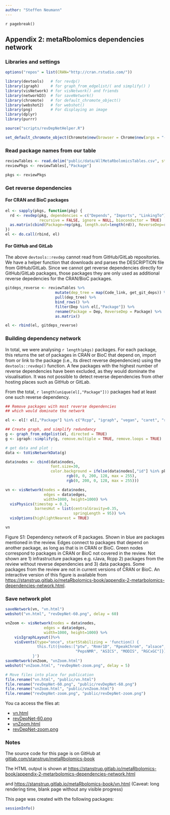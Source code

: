 ```yaml
---
author: "Steffen Neumann"
---
```


`r pagebreak()`

## Appendix 2: metaRbolomics dependencies network {-}

### Libraries and settings {-}


```r
options("repos" = list(CRAN="http://cran.rstudio.com/"))

library(devtools)   # for revdp()
library(igraph)     # for graph_from_edgelist/( and simplify() )
library(visNetwork) # for visNetwork() and friends
library(networkD3)  # for saveNetwork()
library(chromote)   # for default_chromote_object()
library(webshot2)   # for webshot()
library(png)        # For displaying an image
library(dplyr)
library(purrr)

source("scripts/revDepNetHelper.R")

set_default_chromote_object(Chromote$new(browser = Chrome$new(args = "--no-sandbox")))
```



### Read package names from our table {-}

```r
reviewTables <- read.delim("public/data/AllMetaRbolomicsTables.csv", stringsAsFactors = FALSE)
reviewPkgs <- reviewTables[,"Package"]

pkgs <- reviewPkgs
```


### Get reverse dependencies {-}
#### For CRAN and BioC packages {-}

```r
el <- sapply(pkgs, function(pkg) {
  rd <- revdep(pkg, dependencies = c("Depends", "Imports", "LinkingTo"), 
               recursive = FALSE, ignore = NULL, bioconductor = TRUE)
  as.matrix(cbind(Package=rep(pkg, length.out=length(rd)), ReverseDep=rd))
})
el <- do.call(rbind, el)
```



#### For GitHub and GitLab {-}

The above `devtools::revdep`  cannot read from GitHub/GitLab repositories.
We have a helper function that downloads and parses the DESCRIPTION file from GitHub/GitLab.
Since we cannot get reverse dependencies directly for GitHub/GitLab packages, those packages they are only used as additional reverse depedencies for the CRAN/BioC packages.

```r
gitdeps_reverse <- reviewTables %>% 
                      mutate(dep_tree = map(Code_link, get_git_deps)) %>% 
                      pull(dep_tree) %>% 
                      bind_rows() %>% 
                      filter(Dep %in% el[,"Package"]) %>% 
                      rename(Package = Dep, ReverseDep = Package) %>% 
                      as.matrix()

el <- rbind(el, gitdeps_reverse)
```



### Building dependency network {-}

In total, we were analysing `r length(pkgs)` packages.
For each package, this returns the set of packages in CRAN or BioC that depend on, import from or link to the package (i.e., its direct reverse dependencies) using the `devtools::revdep()` function. A few packages with the highest number of reverse dependencies have been excluded, as they would dominate the visualisation. 
It was not possible to detect reverse dependencies from other hosting places such as GitHub or GitLab. 

From the total, `r length(unique(el[,"Package"]))` packages had at least one 
such reverse dependency.

```r

## Remove packages with most reverse dependencies 
## which would dominate the network

el <- el[! el[,"Package"] %in% c("Rcpp", "igraph", "vegan", "caret", "rJava", "reticulate"), ]

## Create graph, and simplify redundancy
g <- graph_from_edgelist(el, directed = TRUE)
g <- igraph::simplify(g, remove.multiple = TRUE, remove.loops = TRUE)

# get data and plot :
data <- toVisNetworkData(g)

data$nodes <- cbind(data$nodes, 
                    font.size=30, 
                    color.background = ifelse(data$nodes[,"id"] %in% pkgs , 
                           rgb(0, 0, 200, 128, max = 255), 
                           rgb(0, 200, 0, 128, max = 255)))

vn <- visNetwork(nodes = data$nodes, 
                 edges = data$edges,
                 width=1000, height=1000) %>% 
  visPhysics(timestep = 0.3,
             barnesHut = list(centralGravity=0.35,
                              springLength = 95)) %>% 
  visOptions(highlightNearest = TRUE)

vn
```

Figure S1: Dependency network of R packages. Shown in blue are packages mentioned in the review. Edges connect to packages that depend on another package, as long as that is in CRAN or BioC. Green nodes correspond to packages in CRAN or BioC not covered in the review. Not shown are 1) infrastructure packages e.g. rJava, Rcpp 2) packages from the review without reverse dependencies and 3) data packages. Some packages from the review are not in current versions of CRAN or BioC. An interactive version of this figure is available from [https://stanstrup.gitlab.io/metaRbolomics-book/appendix-2-metarbolomics-dependencies-network.html](appendix-2-metarbolomics-dependencies-network.html).



### Save network plot {-}

```r
saveNetwork(vn, "vn.html")
webshot("vn.html", "revDepNet-60.png", delay = 60)
```

```r

vnZoom <- visNetwork(nodes = data$nodes, 
                 edges = data$edges,
                 width=1000, height=1000) %>% 
    visIgraphLayout()%>%
    visEvents(type="once", startStabilizing = 'function() {
              this.fit({nodes:["ptw", "Rnmr1D", "RpeakChrom", "alsace", 
                               "PepsNMR", "ASICS", "MODIS", "RGCxGC"]})
            }')
saveNetwork(vnZoom, "vnZoom.html")
webshot("vnZoom.html", "revDepNet-zoom.png", delay = 5)
```


```r
# Move files into place for publication
file.rename("vn.html", "public/vn.html")
file.rename("revDepNet-60.png", "public/revDepNet-60.png")
file.rename("vnZoom.html", "public/vnZoom.html")
file.rename("revDepNet-zoom.png", "public/revDepNet-zoom.png")
```


You ca access the files at:

* [vn.html](vn.html)
* [revDepNet-60.png](revDepNet-60.png)
* [vnZoom.html](vnZoom.html)
* [revDepNet-zoom.png](revDepNet-zoom.png)


### Notes {-}

The source code for this page is on GitHub at [gitlab.com/stanstrup/metaRbolomics-book](https://gitlab.com/stanstrup/metaRbolomics-book)

The HTML output is shown at 
[https://stanstrup.gitlab.io/metaRbolomics-book/appendix-2-metarbolomics-dependencies-network.html](appendix-2-metarbolomics-dependencies-network.html)

and [https://stanstrup.gitlab.io/metaRbolomics-book/vn.html](vn.html) (Caveat: long rendering time, blank page without any visible progress)

This page was created with the following packages:

```r
sessionInfo()
```


